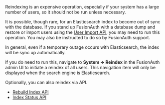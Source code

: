 
<Aside type="caution">
Reindexing is an expensive operation, especially if your system has a large number of users, so it should not be run unless necessary.
</Aside>

It is possible, though rare, for an Elasticsearch index to become out of sync with the database. If you stand up FusionAuth with a database dump and restore or import users using the [User Import API](/docs/apis/users#import-users), you may need to run this operation. You may also be instructed to do so by FusionAuth support.

In general, even if a temporary outage occurs with Elasticsearch, the index will be sync up automatically.


If you do need to run this, navigate to <strong>System -> Reindex</strong> in the FusionAuth admin UI to initiate a reindex of all users. This navigation item will only be displayed when the search engine is Elasticsearch.

Optionally, you can also reindex via API.

- [Rebuild Index API](/docs/apis/system#rebuild-the-elasticsearch-index)
- [Index Status API](/docs/apis/system#retrieve-the-status-of-an-index-rebuild)


